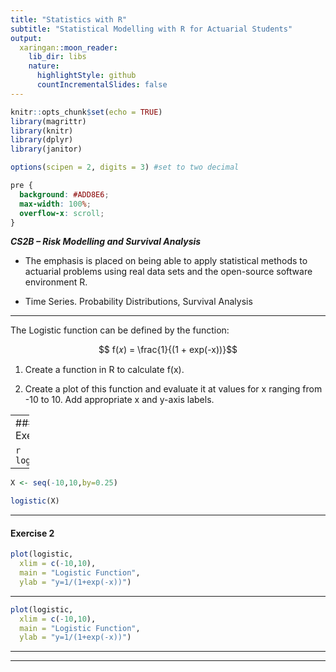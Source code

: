 ```yaml
---
title: "Statistics with R"
subtitle: "Statistical Modelling with R for Actuarial Students"
output:
  xaringan::moon_reader:
    lib_dir: libs
    nature:
      highlightStyle: github
      countIncrementalSlides: false
---
```


```r
knitr::opts_chunk$set(echo = TRUE)
library(magrittr)
library(knitr)
library(dplyr)
library(janitor)

options(scipen = 2, digits = 3) #set to two decimal 
```

```css
pre {
  background: #ADD8E6;
  max-width: 100%;
  overflow-x: scroll;
}
```


***CS2B – Risk Modelling and Survival Analysis ***


* The emphasis is placed on being able to apply statistical methods to actuarial problems using real data sets and the open-source software environment R. 

* Time Series. Probability Distributions, Survival Analysis

---


The Logistic function can be defined by the function:

$$ f(𝑥) = \frac{1}{(1 + exp(-x))}$$

1. Create a function in R to calculate f(x). 

2. Create a plot of this function and evaluate it at values for x ranging from -10 to 10. Add appropriate x and y-axis labels. 


---
#### Exercise 1
```r
logistic<-function(x){ 1/(1+exp(-x))}
```

```r
logistic(4)
```

---

```r
X <- seq(-10,10,by=0.25)
```

```r
logistic(X)
```


---

#### Exercise 2
```r
plot(logistic,
  xlim = c(-10,10), 
  main = "Logistic Function", 
  ylab = "y=1/(1+exp(-x))")
```
---

```r
plot(logistic,
  xlim = c(-10,10), 
  main = "Logistic Function", 
  ylab = "y=1/(1+exp(-x))")
```
---


---